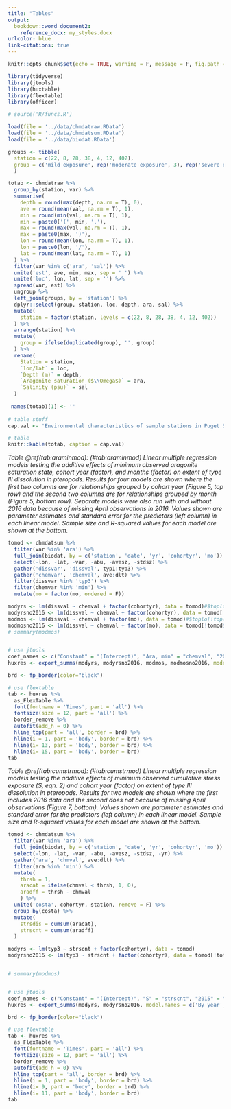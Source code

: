 ```yaml
---
title: "Tables"
output: 
  bookdown::word_document2:
    reference_docx: my_styles.docx
urlcolor: blue
link-citations: true
---
```


```r
knitr::opts_chunk$set(echo = TRUE, warning = F, message = F, fig.path = 'figs/')

library(tidyverse)
library(jtools)
library(huxtable)
library(flextable)
library(officer)

# source('R/funcs.R')

load(file = '../data/chmdatraw.RData')
load(file = '../data/chmdatsum.RData')
load(file = '../data/biodat.RData')

groups <- tibble(
  station = c(22, 8, 28, 38, 4, 12, 402),
  group = c('mild exposure', rep('moderate exposure', 3), rep('severe exposure', 3))
  )
```

```r
totab <- chmdatraw %>% 
  group_by(station, var) %>% 
  summarise(
    depth = round(max(depth, na.rm = T), 0),
    ave = round(mean(val, na.rm = T), 1),
    min = round(min(val, na.rm = T), 1),
    min = paste0('(', min, ','),
    max = round(max(val, na.rm = T), 1),
    max = paste0(max, ')'), 
    lon = round(mean(lon, na.rm = T), 1), 
    lon = paste0(lon, '/'),
    lat = round(mean(lat, na.rm = T), 1)
  ) %>% 
  filter(var %in% c('ara', 'sal')) %>% 
  unite('est', ave, min, max, sep = ' ') %>% 
  unite('loc', lon, lat, sep = '') %>% 
  spread(var, est) %>% 
  ungroup %>% 
  left_join(groups, by = 'station') %>% 
  dplyr::select(group, station, loc, depth, ara, sal) %>% 
  mutate(
    station = factor(station, levels = c(22, 8, 28, 38, 4, 12, 402))
  ) %>% 
  arrange(station) %>% 
  mutate(
    group = ifelse(duplicated(group), '', group)
  ) %>% 
  rename(
    Station = station, 
    `lon/lat` = loc, 
    `Depth (m)` = depth, 
    `Aragonite saturation ($\\Omega$)` = ara,
    `Salinity (psu)` = sal
  )
  
 names(totab)[1] <- ''
 
# table stuff
cap.val <- 'Environmental characteristics of sample stations in Puget Sound.  Stations are grouped by exposure categories defined by multivariate clustering (Figure 2). Depth is tee maximum sampled depth for seasonal CTD casts.  Average (min/max) aragonite saturation state and salinity values are also shown based on approximately nine visits to each site from 2014 to 2016.'

# table
knitr::kable(totab, caption = cap.val)
```

*Table \@ref(tab:araminmod): \(\#tab:araminmod) Linear multiple regression models testing the additive effects of minimum observed aragonite saturation state, cohort year (factor), and months (factor) on extent of type III dissolution in pteropods.  Results for four models are shown where the first two columns are for relationships grouped by cohort year (Figure 5, top row) and the second two columns are for relationships grouped by month (Figure 5, bottom row).  Separate models were also run with and without 2016 data because of missing April observations in 2016.  Values shown are parameter estimates and standard error for the predictors (left column) in each linear model. Sample size and R-squared values for each model are shown at the bottom.*
```r

tomod <- chmdatsum %>% 
  filter(var %in% 'ara') %>% 
  full_join(biodat, by = c('station', 'date', 'yr', 'cohortyr', 'mo')) %>% 
  select(-lon, -lat, -var, -abu, -avesz, -stdsz) %>% 
  gather('dissvar', 'dissval', typ1:typ3) %>% 
  gather('chemvar', 'chemval', ave:dlt) %>% 
  filter(dissvar %in% 'typ3') %>% 
  filter(chemvar %in% 'min') %>% 
  mutate(mo = factor(mo, ordered = F))

modyrs <- lm(dissval ~ chemval + factor(cohortyr), data = tomod)#$toplo[!toplo$cohortyr %in% '2016', ])
modyrsno2016 <- lm(dissval ~ chemval + factor(cohortyr), data = tomod[!tomod$cohortyr %in% '2016', ])
modmos <- lm(dissval ~ chemval + factor(mo), data = tomod)#$toplo[!toplo$cohortyr %in% '2016', ])
modmosno2016 <- lm(dissval ~ chemval + factor(mo), data = tomod[!tomod$cohortyr %in% '2016', ])
# summary(modmos)


# use jtools
coef_names <- c("Constant" = "(Intercept)", "Ara, min" = "chemval", "2015" = "factor(cohortyr)2015", "2016" = "factor(cohortyr)2016", "Sep" = "factor(mo)Sep", "Apr" = "factor(mo)Apr")
huxres <- export_summs(modyrs, modyrsno2016, modmos, modmosno2016, model.names = c('By year', 'By year (no 2016)', 'By month', 'By month (no 2016)'), coefs = coef_names)

brd <- fp_border(color="black")

# use flextable
tab <- huxres %>%
  as_FlexTable %>%
  font(fontname = 'Times', part = 'all') %>%
  fontsize(size = 12, part = 'all') %>%
  border_remove %>%
  autofit(add_h = 0) %>%
  hline_top(part = 'all', border = brd) %>%
  hline(i = 1, part = 'body', border = brd) %>%
  hline(i= 13, part = 'body', border = brd) %>%
  hline(i= 15, part = 'body', border = brd)
tab
```

*Table \@ref(tab:cumstrmod): \(\#tab:cumstrmod) Linear multiple regression models testing the additive effects of minimum observed cumulative stress exposure (S, eqn. 2) and cohort year (factor) on extent of type III dissolution in pteropods.  Results for two models are shown where the first includes 2016 data and the second does not because of missing April observations (Figure 7, bottom). Values shown are parameter estimates and standard error for the predictors (left column) in each linear model. Sample size and R-squared values for each model are shown at the bottom.*
```r
tomod <- chmdatsum %>% 
  filter(var %in% 'ara') %>% 
  full_join(biodat, by = c('station', 'date', 'yr', 'cohortyr', 'mo')) %>% 
  select(-lon, -lat, -var, -abu, -avesz, -stdsz, -yr) %>% 
  gather('ara', 'chmval', ave:dlt) %>% 
  filter(ara %in% 'min') %>% 
  mutate(
    thrsh = 1,
    aracat = ifelse(chmval < thrsh, 1, 0),
    aradff = thrsh - chmval
    ) %>% 
  unite('costa', cohortyr, station, remove = F) %>% 
  group_by(costa) %>% 
  mutate(
    strsdis = cumsum(aracat),
    strscnt = cumsum(aradff)
  )

modyrs <- lm(typ3 ~ strscnt + factor(cohortyr), data = tomod)
modyrsno2016 <- lm(typ3 ~ strscnt + factor(cohortyr), data = tomod[!tomod$cohortyr %in% '2016', ])


# summary(modmos)


# use jtools
coef_names <- c("Constant" = "(Intercept)", "S" = "strscnt", "2015" = "factor(cohortyr)2015", "2016" = "factor(cohortyr)2016")
huxres <- export_summs(modyrs, modyrsno2016, model.names = c('By year', 'By year (no 2016)'), coefs = coef_names)

brd <- fp_border(color="black")

# use flextable
tab <- huxres %>%
  as_FlexTable %>%
  font(fontname = 'Times', part = 'all') %>%
  fontsize(size = 12, part = 'all') %>%
  border_remove %>%
  autofit(add_h = 0) %>%
  hline_top(part = 'all', border = brd) %>%
  hline(i = 1, part = 'body', border = brd) %>%
  hline(i= 9, part = 'body', border = brd) %>%
  hline(i= 11, part = 'body', border = brd)
tab
```


